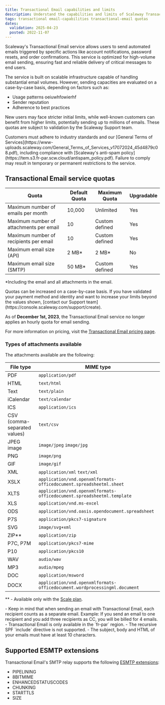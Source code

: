 ```yaml
---
title: Transactional Email capabilities and limits
description: Understand the capabilities and limits of Scaleway Transactional Email.
tags: transactional email-capabilities transactional-email quotas
dates:
  validation: 2025-04-23
  posted: 2022-11-07
---
```


Scaleway's Transactional Email service allows users to send automated emails triggered by specific actions like account notifications, password resets, and order confirmations. This service is optimized for high-volume email sending, ensuring fast and reliable delivery of critical messages to end users.

The service is built on scalable infrastructure capable of handling substantial email volumes. However, sending capacities are evaluated on a case-by-case basis, depending on factors such as:

- Usage patterns oeiuwhfowierhf
- Sender reputation
- Adherence to best practices

New users may face stricter initial limits, while well-known customers can benefit from higher limits, potentially sending up to millions of emails. These quotas are subject to validation by the Scaleway Support team.

<Message type="important">
  Customers must adhere to industry standards and our [General Terms of Services](https://www-uploads.scaleway.com/General_Terms_of_Services_v17072024_45d4879c08.pdf), including compliance with [Scaleway's anti-spam policy](https://tem.s3.fr-par.scw.cloud/antispam_policy.pdf). Failure to comply may result in temporary or permanent restrictions to the service.
</Message>

## Transactional Email service quotas

| Quota                                          | Default Quota     | Maximum Quota     | Upgradable     |
|------------------------------------------------|-------------------|-------------------|----------------|
| Maximum number of emails per month             | 10,000            | Unlimited          | Yes            |
| Maximum number of attachments per email        | 10                | Custom defined     | Yes            |
| Maximum number of recipients per email         | 10                | Custom defined     | Yes            |
| Maximum email size (API)                       | 2 MB*             | 2 MB*              | No             |
| Maximum email size (SMTP)                      | 50 MB*            | Custom defined     | Yes            |

*Including the email and all attachments in the email.

<Message type="note">
  Quotas can be increased on a case-by-case basis. If you have validated your payment method and identity and want to increase your limits beyond the values shown, [contact our Support team](https://console.scaleway.com/support/create).
</Message>

As of **December 1st, 2023**, the Transactional Email service no longer applies an hourly quota for email sending.

For more information on pricing, visit the [Transactional Email pricing page](https://www.scaleway.com/fr/tarifs/managed-services/#transactional-email).

### Types of attachments available

The attachments available are the following:

| File type                    | MIME type                |
|------------------------------|--------------------------|
| PDF                          | `application/pdf`        |
| HTML                         | `text/html`              |
| Text                         | `text/plain`             |
| iCalendar                    | `text/calendar`          |
| ICS                          | `application/ics`        |
| CSV (comma-separated values) | `text/csv`               |
| JPEG image                   | `image/jpeg` `image/jpg` |
| PNG                          | `image/png`              |
| GIF                          | `image/gif`              |
| XML                          | `application/xml` `text/xml` |
| XSLX                         | `application/vnd.openxmlformats-officedocument.spreadsheetml.sheet` |
| XLTS                         | `application/vnd.openxmlformats-officedocument.spreadsheetml.template` |
| XLS                          | `application/vnd.ms-excel` |
| ODS                          | `application/vnd.oasis.opendocument.spreadsheet` |
| P7S                          | `application/pkcs7-signature` |
| SVG                          | `image/svg+xml`          |
| ZIP**                        | `application/zip`          |
| P7C, P7M                         | `application/pkcs7-mime`          |
| P10                       | `application/pkcs10`          |
| WAV                          | `audio/wav`          |
| MP3                      | `audio/mpeg`          |
| DOC                         | `application/msword`          |
| DOCX                     | `application/vnd.openxmlformats-officedocument.wordprocessingml.document`          |


** - Available only with the [Scale plan](/transactional-email/how-to/manage-tem-plans).

<Message type="important">
  - Keep in mind that when sending an email with Transactional Email, each recipient counts as a separate email. Example: If you send an email to one recipient and you add three recipients as CC, you will be billed for 4 emails.
  - Transactional Email is only available in the `fr-par` region.
  - The recursive SPF `include` directive is not supported.
  - The subject, body and HTML of your emails must have at least 10 characters.
</Message>

## Supported ESMTP extensions

Transactional Email's SMTP relay supports the following [ESMTP extensions](https://www.iana.org/assignments/mail-parameters/mail-parameters.txt):

- PIPELINING
- 8BITMIME
- ENHANCEDSTATUSCODES
- CHUNKING
- STARTTLS
- SIZE
